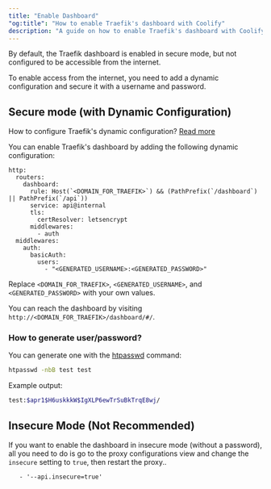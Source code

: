 ```yaml
---
title: "Enable Dashboard"
"og:title": "How to enable Traefik's dashboard with Coolify"
description: "A guide on how to enable Traefik's dashboard with Coolify"
---
```


By default, the Traefik dashboard is enabled in secure mode, but not configured to be accessible from the internet.

To enable access from the internet, you need to add a dynamic configuration and secure it with a username and password.

## Secure mode (with Dynamic Configuration)


  How to configure Traefik's dynamic configuration? [Read
  more](./dynamic-configurations)


You can enable Traefik's dashboard by adding the following dynamic configuration:

```yaml{4,12}
http:
  routers:
    dashboard:
      rule: Host(`<DOMAIN_FOR_TRAEFIK>`) && (PathPrefix(`/dashboard`) || PathPrefix(`/api`))
      service: api@internal
      tls:
        certResolver: letsencrypt
      middlewares:
        - auth
  middlewares:
    auth:
      basicAuth:
        users:
          - "<GENERATED_USERNAME>:<GENERATED_PASSWORD>"
```

Replace `<DOMAIN_FOR_TRAEFIK>`, `<GENERATED_USERNAME>`, and `<GENERATED_PASSWORD>` with your own values.

You can reach the dashboard by visiting `http://<DOMAIN_FOR_TRAEFIK>/dashboard/#/`.

### How to generate user/password?

You can generate one with the [htpasswd](https://httpd.apache.org/docs/current/programs/htpasswd.html) command:

```bash
htpasswd -nbB test test
```

Example output:

```bash
test:$apr1$H6uskkkW$IgXLP6ewTrSuBkTrqE8wj/
```

## Insecure Mode (Not Recommended)

If you want to enable the dashboard in insecure mode (without a password), all you need to do is go to the proxy configurations view and change the `insecure` setting to `true`, then restart the proxy..

```yaml{4}
   - '--api.insecure=true'
```
